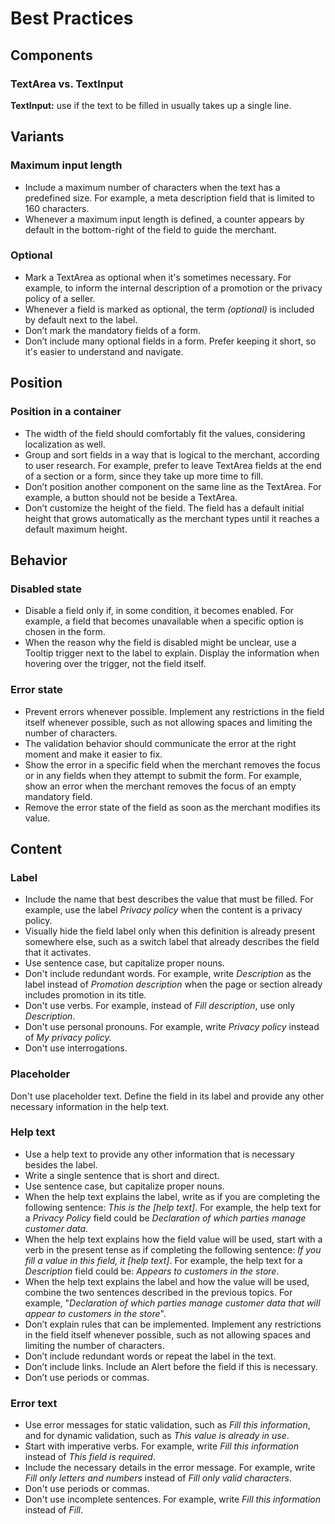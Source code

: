 # Best Practices

## Components

### TextArea vs. TextInput

**TextInput:** use if the text to be filled in usually takes up a single line.

## Variants

### Maximum input length

- Include a maximum number of characters when the text has a predefined size. For example, a meta description field that is limited to 160 characters.
- Whenever a maximum input length is defined, a counter appears by default in the bottom-right of the field to guide the merchant.

### Optional

- Mark a TextArea as optional when it's sometimes necessary. For example, to inform the internal description of a promotion or the privacy policy of a seller.
- Whenever a field is marked as optional, the term _(optional)_ is included by default next to the label.
- Don’t mark the mandatory fields of a form.
- Don’t include many optional fields in a form. Prefer keeping it short, so it's easier to understand and navigate.

## Position

### Position in a container

- The width of the field should comfortably fit the values, considering localization as well.
- Group and sort fields in a way that is logical to the merchant, according to user research. For example, prefer to leave TextArea fields at the end of a section or a form, since they take up more time to fill.
- Don’t position another component on the same line as the TextArea. For example, a button should not be beside a TextArea.
- Don’t customize the height of the field. The field has a default initial height that grows automatically as the merchant types until it reaches a default maximum height.

## Behavior

### Disabled state

- Disable a field only if, in some condition, it becomes enabled. For example, a field that becomes unavailable when a specific option is chosen in the form.
- When the reason why the field is disabled might be unclear, use a Tooltip trigger next to the label to explain. Display the information when hovering over the trigger, not the field itself.

### Error state

- Prevent errors whenever possible. Implement any restrictions in the field itself whenever possible, such as not allowing spaces and limiting the number of characters.
- The validation behavior should communicate the error at the right moment and make it easier to fix.
- Show the error in a specific field when the merchant removes the focus or in any fields when they attempt to submit the form. For example, show an error when the merchant removes the focus of an empty mandatory field.
- Remove the error state of the field as soon as the merchant modifies its value.

## Content

### Label

- Include the name that best describes the value that must be filled. For example, use the label _Privacy policy_ when the content is a privacy policy.
- Visually hide the field label only when this definition is already present somewhere else, such as a switch label that already describes the field that it activates.
- Use sentence case, but capitalize proper nouns.
- Don't include redundant words. For example, write _Description_ as the label instead of _Promotion description_ when the page or section already includes promotion in its title.
- Don't use verbs. For example, instead of _Fill description_, use only _Description_.
- Don't use personal pronouns. For example, write _Privacy policy_ instead of _My privacy policy._
- Don't use interrogations.

### Placeholder

Don't use placeholder text. Define the field in its label and provide any other necessary information in the help text.

### Help text

- Use a help text to provide any other information that is necessary besides the label.
- Write a single sentence that is short and direct.
- Use sentence case, but capitalize proper nouns.
- When the help text explains the label, write as if you are completing the following sentence: _This is the [help text]_. For example, the help text for a _Privacy Policy_ field could be _Declaration of which parties manage customer data_.
- When the help text explains how the field value will be used, start with a verb in the present tense as if completing the following sentence: _If you fill a value in this field, it [help text]_. For example, the help text for a _Description_ field could be: _Appears to customers in the store_.
- When the help text explains the label and how the value will be used, combine the two sentences described in the previous topics. For example, "_Declaration of which parties manage customer data that will appear to customers in the store_".
- Don’t explain rules that can be implemented. Implement any restrictions in the field itself whenever possible, such as not allowing spaces and limiting the number of characters.
- Don’t include redundant words or repeat the label in the text.
- Don’t include links. Include an Alert before the field if this is necessary.
- Don’t use periods or commas.

### Error text

- Use error messages for static validation, such as _Fill this information_, and for dynamic validation, such as _This value is already in use_.
- Start with imperative verbs. For example, write _Fill this information_ instead of _This field is required_.
- Include the necessary details in the error message. For example, write _Fill only letters and numbers_ instead of _Fill only valid characters_.
- Don't use periods or commas.
- Don't use incomplete sentences. For example, write _Fill this information_ instead of _Fill_.
